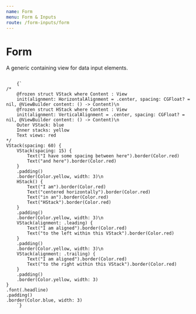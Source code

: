 ```yaml
---
name: Form
menu: Form & Inputs
route: /form-inputs/form
---
```



# Form 
A generic containing view for data input elements.

<ContentBlock imgName="Stacks-VStackHStack.png">
  <code className="clike">
    {`
/* 
    @frozen struct VStack<Content> where Content : View
    init(alignment: HorizontalAlignment = .center, spacing: CGFloat? = nil, @ViewBuilder content: () -> Content)\n
    @frozen struct HStack<Content> where Content : View
    init(alignment: VerticalAlignment = .center, spacing: CGFloat? = nil, @ViewBuilder content: () -> Content)\n
    Outer VStack: blue
    Inner stacks: yellow
    Text views: red
*/
VStack(spacing: 60) {
    VStack(spacing: 15) {
        Text("I have some spacing between here").border(Color.red)
        Text("and here").border(Color.red)
    }
    .padding()
    .border(Color.yellow, width: 3)\n
    HStack() {
        Text("I am").border(Color.red)
        Text("centered horizontally").border(Color.red)
        Text("in an").border(Color.red)
        Text("HStack").border(Color.red)
    }
    .padding()
    .border(Color.yellow, width: 3)\n
    VStack(alignment: .leading) {
        Text("I am aligned").border(Color.red)
        Text("to the left within this VStack").border(Color.red)
    }
    .padding()
    .border(Color.yellow, width: 3)\n
    VStack(alignment: .trailing) {
        Text("I am aligned").border(Color.red)
        Text("to the right within this VStack").border(Color.red)
    }
    .padding()
    .border(Color.yellow, width: 3)
}
.font(.headline)
.padding()
.border(Color.blue, width: 3)
    `}
  </code>
</ContentBlock>